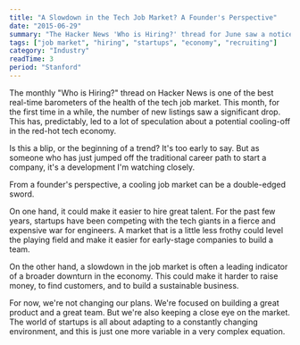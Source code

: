 ```yaml
---
title: "A Slowdown in the Tech Job Market? A Founder's Perspective"
date: "2015-06-29"
summary: "The Hacker News 'Who is Hiring?' thread for June saw a noticeable dip in listings, sparking conversations about a potential slowdown in the tech job market. As a newly-minted founder, this is a trend I'm watching with great interest."
tags: ["job market", "hiring", "startups", "economy", "recruiting"]
category: "Industry"
readTime: 3
period: "Stanford"
---
```


The monthly "Who is Hiring?" thread on Hacker News is one of the best real-time barometers of the health of the tech job market. This month, for the first time in a while, the number of new listings saw a significant drop. This has, predictably, led to a lot of speculation about a potential cooling-off in the red-hot tech economy.

Is this a blip, or the beginning of a trend? It's too early to say. But as someone who has just jumped off the traditional career path to start a company, it's a development I'm watching closely.

From a founder's perspective, a cooling job market can be a double-edged sword.

On one hand, it could make it easier to hire great talent. For the past few years, startups have been competing with the tech giants in a fierce and expensive war for engineers. A market that is a little less frothy could level the playing field and make it easier for early-stage companies to build a team.

On the other hand, a slowdown in the job market is often a leading indicator of a broader downturn in the economy. This could make it harder to raise money, to find customers, and to build a sustainable business.

For now, we're not changing our plans. We're focused on building a great product and a great team. But we're also keeping a close eye on the market. The world of startups is all about adapting to a constantly changing environment, and this is just one more variable in a very complex equation.
